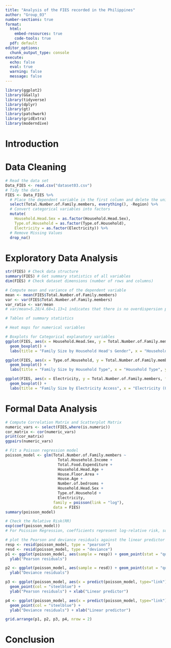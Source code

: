 ```yaml
---
title: "Analysis of the FIES recorded in the Philippines"
author: "Group_03"
number-sections: true
format: 
  html:
    embed-resources: true
    code-tools: true
  pdf: default
editor_options: 
  chunk_output_type: console
execute:
  echo: false
  eval: true
  warning: false
  message: false
---
```


```r
library(ggplot2)
library(GGally)
library(tidyverse)
library(dplyr)
library(gt)
library(patchwork)
library(gridExtra)
library(moderndive)
```

# Introduction

# Data Cleaning

```r
# Read the data set
Data_FIES <- read.csv("dataset03.csv")
# Tidy the data
FIES <- Data_FIES %>%
  # Place the dependent variable in the first column and delete the unique value
  select(Total.Number.of.Family.members, everything(), -Region) %>%
  # Convert categorical variables into factors
  mutate(
    Household.Head.Sex = as.factor(Household.Head.Sex),
    Type.of.Household = as.factor(Type.of.Household),
    Electricity = as.factor(Electricity)) %>%
  # Remove Missing Values
  drop_na()
```

# Exploratory Data Analysis

```r
str(FIES) # Check data structure 
summary(FIES) # Get summary statistics of all variables  
dim(FIES) # Check dataset dimensions (number of rows and columns)

# Compute mean and variance of the dependent variable
mean <- mean(FIES$Total.Number.of.Family.members)
var <- var(FIES$Total.Number.of.Family.members)
var_ratio <- var/mean
# var/mean=5.28/4.68=1.13≈1 indicates that there is no overdispersion problem, so Poisson regression model may be appropriate.
```

```r
# Tables of summary statistics

```

```r
# Heat maps for numerical variables

```

```r
# Boxplots for Categorical explanatory variables
ggplot(FIES, aes(x = Household.Head.Sex, y = Total.Number.of.Family.members, fill = Household.Head.Sex)) +
  geom_boxplot() +
  labs(title = "Family Size by Household Head's Gender", x = "Household Head's Gender", y = "Family Size") 

ggplot(FIES, aes(x = Type.of.Household, y = Total.Number.of.Family.members, fill = Type.of.Household)) +
  geom_boxplot() +
  labs(title = "Family Size by Household Type", x = "Household Type", y = "Family Size") 

ggplot(FIES, aes(x = Electricity, y = Total.Number.of.Family.members, fill = Electricity)) +
  geom_boxplot() +
  labs(title = "Family Size by Electricity Access", x = "Electricity (0 = No, 1 = Yes)", y = "Family Size") 
```

# Formal Data Analysis

```r
# Compute Correlation Matrix and Scatterplot Matrix
numeric_vars <- select(FIES,where(is.numeric))
cor_matrix <- cor(numeric_vars)
print(cor_matrix)
ggpairs(numeric_vars)
```

```r
# Fit a Poisson regression model
poisson_model <- glm(Total.Number.of.Family.members ~ 
                       Total.Household.Income + 
                       Total.Food.Expenditure + 
                       Household.Head.Age + 
                       House.Floor.Area +
                       House.Age +
                       Number.of.bedrooms +
                       Household.Head.Sex +
                       Type.of.Household +
                       Electricity, 
                     family = poisson(link = "log"), 
                     data = FIES)
summary(poisson_model)
```

```r
# Check the Relative Risk(RR)
exp(coef(poisson_model)) 
# For Poission Regression, coefficients represent log-relative risk, so convert them to RR
```

```r
# plot the Pearson and deviance residuals against the linear predictor
resp <- resid(poisson_model, type = "pearson")
resd <- resid(poisson_model, type = "deviance")
p1 <- ggplot(poisson_model, aes(sample = resp)) + geom_point(stat = "qq", color = "steelblue") +
  ylab("Pearson residuals")

p2 <- ggplot(poisson_model, aes(sample = resd)) + geom_point(stat = "qq", color = "steelblue") +
  ylab("Deviance residuals")

p3 <- ggplot(poisson_model, aes(x = predict(poisson_model, type="link"), y =resp))+
  geom_point(col = "steelblue") +
  ylab("Pearson residuals") + xlab("Linear predictor")

p4 <- ggplot(poisson_model, aes(x = predict(poisson_model, type="link"), y =resd))+
  geom_point(col = "steelblue") +
  ylab("Deviance residuals") + xlab("Linear predictor")

grid.arrange(p1, p2, p3, p4, nrow = 2)
```

# Conclusion
